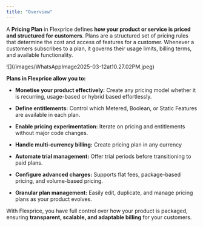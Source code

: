 ```yaml
---
title: "Overview"
---
```


A **Pricing Plan** in Flexprice defines **how your product or service is priced and structured for customers**. Plans are a structured set of pricing rules that determine the cost and access of features for a customer. Whenever a customers subscribes to a plan, it governs their usage limits, billing terms, and available functionality.

<Frame>
  ![](/images/WhatsAppImage2025-03-12at10.27.02PM.jpeg)
</Frame>

**Plans in Flexprice allow you to:**

* **Monetise your product effectively:** Create any pricing model whether it is recurring, usage-based or hybrid based effortlessly.

* **Define entitlements:** Control which Metered, Boolean, or Static Features are available in each plan.

* **Enable pricing experimentation:** Iterate on pricing and entitlements without major code changes.

* **Handle multi-currency billing:** Create pricing plan in any currency

* **Automate trial management:** Offer trial periods before transitioning to paid plans.

* **Configure advanced charges:** Supports flat fees, package-based pricing, and volume-based pricing.

* **Granular plan management:** Easily edit, duplicate, and manage pricing plans as your product evolves.

With Flexprice, you have full control over how your product is packaged, ensuring **transparent, scalable, and adaptable billing** for your customers.